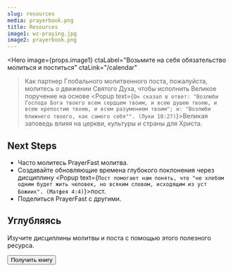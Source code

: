 ```yaml
---
slug: resources
media: prayerbook.png
title: Resources
image1: wz-praying.jpg
image2: prayerbook.png
---
```

<Hero
  image={props.image1}
  ctaLabel="Возьмите на себя обязательство молиться и поститься"
  ctaLink="/calendar"
>Как партнер Глобального молитвенного поста, пожалуйста, молитесь о движении Святого Духа, чтобы исполнить <Popup text="Всякая власть на небе и на земле дана Мне. Итак идите, научите все народы, крестя их во имя Отца и Сына и Святого Духа и уча их соблюдать все, что Я повелел вам. И се, Я с вами во все дни до скончания века. (Матфея 28:18-20)">Великое поручение</Popup> на основе <Popup text={`Он сказал в ответ: "Возлюби Господа Бога твоего всем сердцем твоим, и всею душею твоею, и всею крепостию твоею, и всем разумением твоим"; и: "Возлюби ближнего твоего, как самого себя"". (Луки 10:27)`}>Великая заповедь</Popup> влияя на церкви, культуры и страны для Христа.
</Hero>

<Row cols="2" className="md:grid-cols-2 text-white">

<Callout background="accent">

## Next Steps

- Часто молитесь <Popup text="Пожалуйста, молитесь о движении Святого Духа для выполнения Великого Поручения, основанного на Великой Заповеди, влияя на церкви, культуры и страны для Христа.">PrayerFast молитва</Popup>.
- Создавайте обновляющие времена глубокого поклонения через дисциплину <Popup text={`Пост помогает нам понять, что "не хлебом одним будет жить человек, но всяким словом, исходящим из уст Божиих". (Матфея 4:4)`}>пост.</Popup>
- Поделиться PrayerFast с другими.

<SocialShare />

</Callout>

<Callout background="secondary">

## Углубляясь

<ImageCard image={props.image2}>

Изучите дисциплины молитвы и поста с помощью этого полезного ресурса.

<Button to="https://www.amazon.com/Prayer-Fasting-Moving-Spirit-Churches/dp/1949921425/ref=sr_1_2?crid=HYWZMUFTN37P&keywords=prayer+and+fasting&qid=1658952220&sprefix=prayer+and+fasting%2Caps%2C96&sr=8-2">Получить книгу</Button>

</ImageCard>

</Callout>

</Row>

